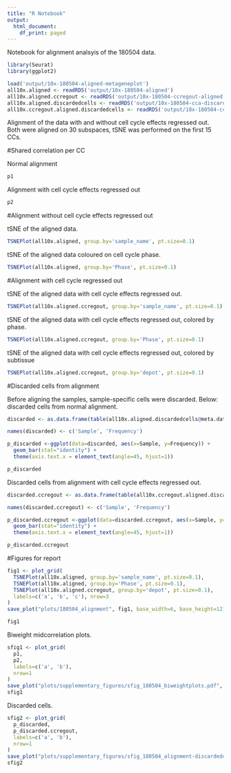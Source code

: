 ```yaml
---
title: "R Notebook"
output:
  html_document:
    df_print: paged
---
```


Notebook for alignment analsyis of the 180504 data.

```r
library(Seurat)
library(ggplot2)
```


```r
load('output/10x-180504-aligned-metageneplot')
all10x.aligned <- readRDS('output/10x-180504-aligned')
all10x.aligned.ccregout <- readRDS('output/10x-180504-ccregout-aligned')
all10x.aligned.discardedcells <- readRDS('output/10x-180504-cca-discardedcells')
all10x.ccregout.aligned.discardedcells <- readRDS('output/10x-180504-ccregout-cca-discardedcells')
```


Alignment of the data with and without cell cycle effects regressed out. Both were aligned on 30 subspaces, tSNE was performed on the first 15 CCs. 

#Shared correlation per CC

Normal alignment

```r
p1
```

Alignment with cell cycle effects regressed out

```r
p2
```



#Alignment without cell cycle effects regressed out

tSNE of the aligned data.

```r
TSNEPlot(all10x.aligned, group.by='sample_name', pt.size=0.1)
```

tSNE of the aligned data coloured on cell cycle phase.

```r
TSNEPlot(all10x.aligned, group.by='Phase', pt.size=0.1)
```

#Alignment with cell cycle regressed out

tSNE of the aligned data with cell cycle effects regressed out.

```r
TSNEPlot(all10x.aligned.ccregout, group.by='sample_name', pt.size=0.1)
```

tSNE of the aligned data with cell cycle effects regressed out, colored by phase.

```r
TSNEPlot(all10x.aligned.ccregout, group.by='Phase', pt.size=0.1)
```

tSNE of the aligned data with cell cycle effects regressed out, colored by subtissue

```r
TSNEPlot(all10x.aligned.ccregout, group.by='depot', pt.size=0.1)
```

#Discarded cells from alignment

Before aligning the samples, sample-specific cells were discarded. Below: discarded cells from normal alignment.

```r
discarded <- as.data.frame(table(all10x.aligned.discardedcells@meta.data$sample_name))

names(discarded) <- c('Sample', 'Frequency')

p_discarded <-ggplot(data=discarded, aes(x=Sample, y=Frequency)) +
  geom_bar(stat="identity") +
  theme(axis.text.x = element_text(angle=45, hjust=1)) 

p_discarded
```

Discarded cells from alignment with cell cycle effects regressed out.

```r
discarded.ccregout <- as.data.frame(table(all10x.ccregout.aligned.discardedcells@meta.data$sample_name))

names(discarded.ccregout) <- c('Sample', 'Frequency')

p_discarded.ccregout <-ggplot(data=discarded.ccregout, aes(x=Sample, y=Frequency)) +
  geom_bar(stat="identity") +
  theme(axis.text.x = element_text(angle=45, hjust=1)) 

p_discarded.ccregout
```

#Figures for report

```r
fig1 <- plot_grid(
  TSNEPlot(all10x.aligned, group.by='sample_name', pt.size=0.1),
  TSNEPlot(all10x.aligned, group.by='Phase', pt.size=0.1),
  TSNEPlot(all10x.aligned.ccregout, group.by='depot', pt.size=0.1),
  labels=c('a', 'b', 'c'), nrow=3
)
save_plot("plots/180504_alignment", fig1, base_width=6, base_height=12)
```

```r
fig1
```

Biweight midcorrelation plots.

```r
sfig1 <- plot_grid(
  p1,
  p2,
  labels=c('a', 'b'),
  nrow=1
)
save_plot("plots/supplementary_figures/sfig_180504_biweightplots.pdf", sfig1, base_width=12, base_height=4)
sfig1
```

Discarded cells.

```r
sfig2 <- plot_grid(
  p_discarded,
  p_discarded.ccregout,
  labels=c('a', 'b'),
  nrow=1
)
save_plot("plots/supplementary_figures/sfig_180504_alignment-discardedcells.pdf", sfig2, base_width=12, base_height=4)
sfig2
```

